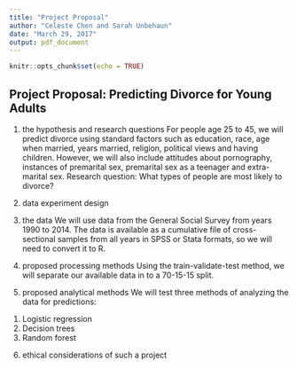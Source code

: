```yaml
---
title: "Project Proposal"
author: "Celeste Chen and Sarah Unbehaun"
date: "March 29, 2017"
output: pdf_document
---
```


```r
knitr::opts_chunk$set(echo = TRUE)
```

## Project Proposal: Predicting Divorce for Young Adults

(1) the hypothesis and research questions 
For people age 25 to 45, we will predict divorce using standard factors such as education, race, age when married, years married, religion, political views and having children. However, we will also include attitudes about pornography, instances of premarital sex, premarital sex as a teenager and extra-marital sex. 
Research question: What types of people are most likely to divorce?

(2) data experiment design 


(3) the data
We will use data from the General Social Survey from years 1990 to 2014. The data is available as a cumulative file of cross-sectional samples from all years in SPSS or Stata formats, so we will need to convert it to R. 


(4) proposed processing methods
Using the train-validate-test method, we will separate our available data in to a 70-15-15 split. 

(5) proposed analytical methods
We will test three methods of analyzing the data for predictions:
1. Logistic regression
2. Decision trees
3. Random forest

(6) ethical considerations of such a project


